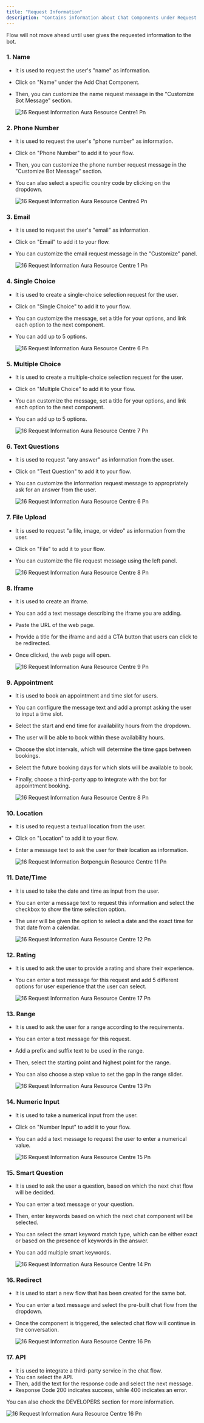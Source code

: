 ```yaml
---
title: "Request Information"
description: "Contains information about Chat Components under Request Information."
---
```


<Info>
  Flow will not move ahead until user gives the requested information to the bot.
</Info>

### **1. Name**

- It is used to request the user's "name" as information.
- Click on "Name" under the Add Chat Component.
- Then, you can customize the name request message in the "Customize Bot Message" section.

  ![16 Request Information Aura Resource Centre1 Pn](/images/how-botpenguin-works/request-info/16.request_information__Aura_resource_centre1.png)

### **2. Phone Number**

- It is used to request the user's "phone number" as information.
- Click on "Phone Number" to add it to your flow.
- Then, you can customize the phone number request message in the "Customize Bot Message" section.
- You can also select a specific country code by clicking on the dropdown.

  ![16 Request Information Aura Resource Centre4 Pn](/images/how-botpenguin-works/request-info/16.request_information__Aura_resource_centre4.png)

### **3. Email**

- It is used to request the user's "email" as information.
- Click on "Email" to add it to your flow.
- You can customize the email request message in the "Customize" panel.

  ![16 Request Information  Aura Resource Centre 1 Pn](/images/how-botpenguin-works/request-info/16.request_information__Aura_resource_centre3.png)

### **4. Single Choice**

- It is used to create a single-choice selection request for the user.
- Click on "Single Choice" to add it to your flow.
- You can customize the message, set a title for your options, and link each option to the next component.
- You can add up to 5 options.

  ![16 Request Information  Aura Resource Centre 6 Pn](/images/how-botpenguin-works/request-info/16.request_information__Aura_resource_centre6.png)

### **5. Multiple Choice**

- It is used to create a multiple-choice selection request for the user.
- Click on "Multiple Choice" to add it to your flow.
- You can customize the message, set a title for your options, and link each option to the next component.
- You can add up to 5 options.

  ![16 Request Information  Aura Resource Centre 7 Pn](/images/how-botpenguin-works/request-info/16.request_information__Aura_resource_centre5.png)

### **6. Text Questions**

- It is used to request "any answer" as information from the user.
- Click on "Text Question" to add it to your flow.
- You can customize the information request message to appropriately ask for an answer from the user.

  ![16 Request Information  Aura Resource Centre 6 Pn](/images/how-botpenguin-works/request-info/16.request_information__Aura_resource_centre7.png)

### **7. File Upload**

- It is used to request "a file, image, or video" as information from the user.
- Click on "File" to add it to your flow.
- You can customize the file request message using the left panel.

  ![16 Request Information  Aura Resource Centre 8 Pn](/images/how-botpenguin-works/request-info/16.request_information__Aura_resource_centre-10.png)

### **8. Iframe**

- It is used to create an iframe.
- You can add a text message describing the iframe you are adding.
- Paste the URL of the web page.
- Provide a title for the iframe and add a CTA button that users can click to be redirected.
- Once clicked, the web page will open.

  ![16 Request Information  Aura Resource Centre 9 Pn](/images/how-botpenguin-works/request-info/16.request_information__Aura_resource_centre-9.png)

### **9. Appointment**

- It is used to book an appointment and time slot for users.
- You can configure the message text and add a prompt asking the user to input a time slot.
- Select the start and end time for availability hours from the dropdown.
- The user will be able to book within these availability hours.
- Choose the slot intervals, which will determine the time gaps between bookings.
- Select the future booking days for which slots will be available to book.
- Finally, choose a third-party app to integrate with the bot for appointment booking.

  ![16 Request Information  Aura Resource Centre 8 Pn](/images/how-botpenguin-works/request-info/16.request_information__Aura_resource_centre-8.png)

### **10. Location**

- It is used to request a textual location from the user.
- Click on "Location" to add it to your flow.
- Enter a message text to ask the user for their location as information.

  ![16 Request Information Botpenguin Resource Centre 11 Pn](/images/how-botpenguin-works/request-info/16.request_information__botpenguin_resource_centre-11.png)

### **11. Date/Time**

- It is used to take the date and time as input from the user.
- You can enter a message text to request this information and select the checkbox to show the time selection option.
- The user will be given the option to select a date and the exact time for that date from a calendar.

  ![16 Request Information  Aura Resource Centre 12 Pn](/images/how-botpenguin-works/request-info/16.request_information__Aura_resource_centre-12.png)

### **12. Rating**

- It is used to ask the user to provide a rating and share their experience.
- You can enter a text message for this request and add 5 different options for user experience that the user can select.

  ![16 Request Information Aura Resource Centre 17 Pn](/images/how-botpenguin-works/request-info/16.request_information__Aura_resource_centre-17.png)

### **13. Range**

- It is used to ask the user for a range according to the requirements.
- You can enter a text message for this request.
- Add a prefix and suffix text to be used in the range.
- Then, select the starting point and highest point for the range.
- You can also choose a step value to set the gap in the range slider.

  ![16 Request Information  Aura Resource Centre 13 Pn](/images/how-botpenguin-works/request-info/16.request_information__Aura_resource_centre-13.png)

### **14. Numeric Input**

- It is used to take a numerical input from the user.
- Click on "Number Input" to add it to your flow.
- You can add a text message to request the user to enter a numerical value.

  ![16 Request Information  Aura Resource Centre 15 Pn](/images/how-botpenguin-works/request-info/16.request_information__Aura_resource_centre-14.png)

### **15. Smart Question**

- It is used to ask the user a question, based on which the next chat flow will be decided.
- You can enter a text message or your question.
- Then, enter keywords based on which the next chat component will be selected.
- You can select the smart keyword match type, which can be either exact or based on the presence of keywords in the answer.
- You can add multiple smart keywords.

  ![16 Request Information  Aura Resource Centre 14 Pn](/images/how-botpenguin-works/request-info/16.request_information__Aura_resource_centre-15.png)

### **16. Redirect**

- It is used to start a new flow that has been created for the same bot.
- You can enter a text message and select the pre-built chat flow from the dropdown.
- Once the component is triggered, the selected chat flow will continue in the conversation.

  ![16 Request Information  Aura Resource Centre 16 Pn](/images/how-botpenguin-works/request-info/16.request_information__Aura_resource_centre-16.png)

### **17. API**

- It is used to integrate a third-party service in the chat flow.
- You can select the API.
- Then, add the text for the response code and select the next message.
- Response Code 200 indicates success, while 400 indicates an error.

You can also check the DEVELOPERS section for more information.

![16 Request Information  Aura Resource Centre 16 Pn](/images/how-botpenguin-works/request-info/16.request_information__Aura_resource_centre1.png)